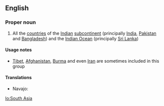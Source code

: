 ==English==

===Proper noun===
{{wikipedia}}
{{en-proper noun}}

# All the [[country|countries]] of the [[Indian]] [[subcontinent]] (principally [[India]], [[Pakistan]] and [[Bangladesh]]) and the [[Indian Ocean]] (principally [[Sri Lanka]])

====Usage notes====
*[[Tibet]], [[Afghanistan]], [[Burma]] and even [[Iran]] are sometimes included in this group

====Translations====
{{trans-top|South Asia}}
* Navajo: {{t|nv|Naakaii Dootłizhí Dabikéyah}}
{{trans-bottom}}

[[lo:South Asia]]